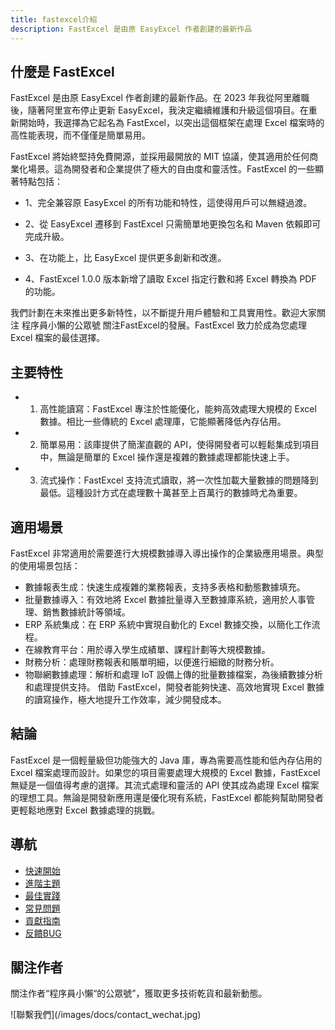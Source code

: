 ```yaml
---
title: fastexcel介紹
description: FastExcel 是由原 EasyExcel 作者創建的最新作品
---
```


## 什麼是 FastExcel

FastExcel 是由原 EasyExcel 作者創建的最新作品。在 2023 年我從阿里離職後，隨著阿里宣布停止更新 EasyExcel，我決定繼續維護和升級這個項目。在重新開始時，我選擇為它起名為 FastExcel，以突出這個框架在處理 Excel 檔案時的高性能表現，而不僅僅是簡單易用。

FastExcel 將始終堅持免費開源，並採用最開放的 MIT 協議，使其適用於任何商業化場景。這為開發者和企業提供了極大的自由度和靈活性。FastExcel 的一些顯著特點包括：

- 1、完全兼容原 EasyExcel 的所有功能和特性，這使得用戶可以無縫過渡。

- 2、從 EasyExcel 遷移到 FastExcel 只需簡單地更換包名和 Maven 依賴即可完成升級。

- 3、在功能上，比 EasyExcel 提供更多創新和改進。

- 4、FastExcel 1.0.0 版本新增了讀取 Excel 指定行數和將 Excel 轉換為 PDF 的功能。


我們計劃在未來推出更多新特性，以不斷提升用戶體驗和工具實用性。歡迎大家關注 程序員小懶的公眾號 關注FastExcel的發展。FastExcel 致力於成為您處理 Excel 檔案的最佳選擇。

## 主要特性

- 1. 高性能讀寫：FastExcel 專注於性能優化，能夠高效處理大規模的 Excel 數據。相比一些傳統的 Excel 處理庫，它能顯著降低內存佔用。
- 2. 簡單易用：該庫提供了簡潔直觀的 API，使得開發者可以輕鬆集成到項目中，無論是簡單的 Excel 操作還是複雜的數據處理都能快速上手。
- 3. 流式操作：FastExcel 支持流式讀取，將一次性加載大量數據的問題降到最低。這種設計方式在處理數十萬甚至上百萬行的數據時尤為重要。

## 適用場景
FastExcel 非常適用於需要進行大規模數據導入導出操作的企業級應用場景。典型的使用場景包括：

- 數據報表生成：快速生成複雜的業務報表，支持多表格和動態數據填充。
- 批量數據導入：有效地將 Excel 數據批量導入至數據庫系統，適用於人事管理、銷售數據統計等領域。
- ERP 系統集成：在 ERP 系統中實現自動化的 Excel 數據交換，以簡化工作流程。
- 在線教育平台：用於導入學生成績單、課程計劃等大規模數據。
- 財務分析：處理財務報表和賬單明細，以便進行細緻的財務分析。
- 物聯網數據處理：解析和處理 IoT 設備上傳的批量數據檔案，為後續數據分析和處理提供支持。
借助 FastExcel，開發者能夠快速、高效地實現 Excel 數據的讀寫操作，極大地提升工作效率，減少開發成本。

## 結論

FastExcel 是一個輕量級但功能強大的 Java 庫，專為需要高性能和低內存佔用的 Excel 檔案處理而設計。如果您的項目需要處理大規模的 Excel 數據，FastExcel 無疑是一個值得考慮的選擇。其流式處理和靈活的 API 使其成為處理 Excel 檔案的理想工具。無論是開發新應用還是優化現有系統，FastExcel 都能夠幫助開發者更輕鬆地應對 Excel 數據處理的挑戰。

## 導航

- [快速開始](/docs/intro/quick_start)
- [進階主題](/docs/advance_api) 
- [最佳實踐](/docs/best_practices)
- [常見問題](/docs/FAQ)
- [貢獻指南](/docs/contribution)
- [反饋BUG](/docs/bug)

## 關注作者
關注作者“程序員小懶“的公眾號”，獲取更多技術乾貨和最新動態。

<div style={{maxWidth: '500px'}}>
![聯繫我們](/images/docs/contact_wechat.jpg)
</div>